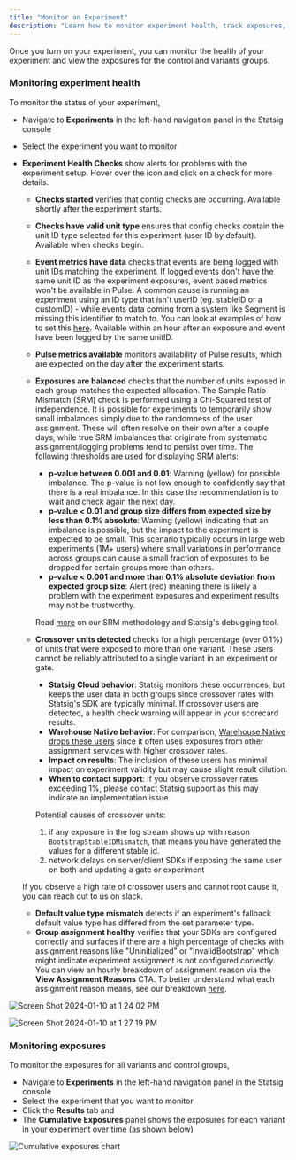 ```yaml
---
title: "Monitor an Experiment"
description: "Learn how to monitor experiment health, track exposures, and ensure your experiment is running properly."
---
```


Once you turn on your experiment, you can monitor the health of your experiment and view the exposures for the control and variants groups.

### Monitoring experiment health

To monitor the status of your experiment,

- Navigate to **Experiments** in the left-hand navigation panel in the Statsig console
- Select the experiment you want to monitor

- **Experiment Health Checks** show alerts for problems with the experiment setup. Hover over the icon and click on a check for more details.

  - **Checks started** verifies that config checks are occurring. Available shortly after the experiment starts.
  - **Checks have valid unit type** ensures that config checks contain the unit ID type selected for this experiment (user ID by default). Available when checks begin.
  - **Event metrics have data** checks that events are being logged with unit IDs matching the experiment. If logged events don't have the same unit ID as the experiment exposures, event based metrics won't be available in Pulse. A common cause is running an experiment using an ID type that isn't userID (eg. stableID or a customID) - while events data coming from a system like Segment is missing this identifier to match to. You can look at examples of how to set this [here](/integrations/data-connectors/segment#user-ids-and-custom-ids). Available within an hour after an exposure and event have been logged by the same unitID.
  - **Pulse metrics available** monitors availability of Pulse results, which are expected on the day after the experiment starts.
  - **Exposures are balanced** checks that the number of units exposed in each group matches the expected allocation. The Sample Ratio Mismatch (SRM) check is performed using a Chi-Squared test of independence. It is possible for experiments to temporarily show small imbalances simply due to the randomness of the user assignment. These will often resolve on their own after a couple days, while true SRM imbalances that originate from systematic assignment/logging problems tend to persist over time. The following thresholds are used for displaying SRM alerts:

    - **p-value between 0.001 and 0.01**: Warning (yellow) for possible imbalance. The p-value is not low enough to confidently say that there is a real imbalance. In this case the recommendation is to wait and check again the next day.
    - **p-value < 0.01 and group size differs from expected size by less than 0.1% absolute**: Warning (yellow) indicating that an imbalance is possible, but the impact to the experiment is expected to be small. This scenario typically occurs in large web experiments (1M+ users) where small variations in performance across groups can cause a small fraction of exposures to be dropped for certain groups more than others.
    - **p-value < 0.001 and more than 0.1% absolute deviation from expected group size**: Alert (red) meaning there is likely a problem with the experiment exposures and experiment results may not be trustworthy.

    Read [more](/stats-engine/methodologies/srm-checks) on our SRM methodology and Statsig's debugging tool.

  - **Crossover units detected** checks for a high percentage (over 0.1%) of units that were exposed to more than one variant. These users cannot be reliably attributed to a single variant in an experiment or gate.
    - **Statsig Cloud behavior**: Statsig monitors these occurrences, but keeps the user data in both groups since crossover rates with Statsig's SDK are typically minimal. If crossover users are detected, a health check warning will appear in your scorecard results.
    - **Warehouse Native behavior**: For comparison, [Warehouse Native drops these users](/statsig-warehouse-native/features/monitor-an-experiment) since it often uses exposures from other assignment services with higher crossover rates.
    - **Impact on results**: The inclusion of these users has minimal impact on experiment validity but may cause slight result dilution.
    - **When to contact support**: If you observe crossover rates exceeding 1%, please contact Statsig support as this may indicate an implementation issue.

    Potential causes of crossover units:

    1. if any exposure in the log stream shows up with reason `BootstrapStableIDMismatch`, that means you have generated the values for a different stable id.
    2. network delays on server/client SDKs if exposing the same user on both and updating a gate or experiment

  If you observe a high rate of crossover users and cannot root cause it, you can reach out to us on slack.

  - **Default value type mismatch** detects if an experiment's fallback default value type has differed from the set parameter type.
  - **Group assignment healthy** verifies that your SDKs are configured correctly and surfaces if there are a high percentage of checks with assignment reasons like "Uninitialized" or "InvalidBootstrap" which might indicate experiment assignment is not configured correctly. You can view an hourly breakdown of assignment reason via the **View Assignment Reasons** CTA. To better understand what each assignment reason means, see our breakdown [here](/sdk/debugging).

![Screen Shot 2024-01-10 at 1 24 02 PM](https://github.com/statsig-io/docs/assets/101903926/afd2d1f4-8c2d-42a2-99ed-c2f301e8625a)

![Screen Shot 2024-01-10 at 1 27 19 PM](https://github.com/statsig-io/docs/assets/101903926/3696383e-7e56-4a9b-87aa-cb92a8c9517a)

### Monitoring exposures

To monitor the exposures for all variants and control groups,

- Navigate to **Experiments** in the left-hand navigation panel in the Statsig console
- Select the experiment that you want to monitor
- Click the **Results** tab and
- The **Cumulative Exposures** panel shows the exposures for each variant in your experiment over time (as shown below)

![Cumulative exposures chart](https://user-images.githubusercontent.com/1315028/129122046-6d61f5fb-ed26-49d7-a774-52604c1aaa3a.png)
